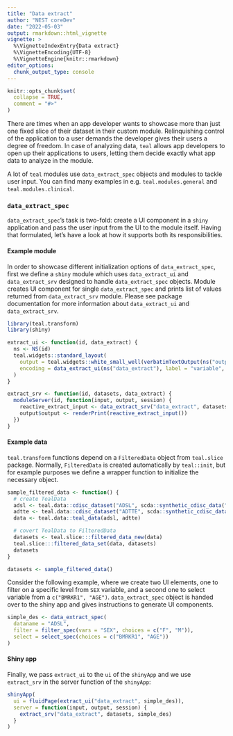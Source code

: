 ```yaml
---
title: "Data extract"
author: "NEST coreDev"
date: "2022-05-03"
output: rmarkdown::html_vignette
vignette: >
  %\VignetteIndexEntry{Data extract}
  %\VignetteEncoding{UTF-8}
  %\VignetteEngine{knitr::rmarkdown}
editor_options:
  chunk_output_type: console
---
```


```r
knitr::opts_chunk$set(
  collapse = TRUE,
  comment = "#>"
)
```

There are times when an app developer wants to showcase more than just one fixed slice of their dataset in their 
custom module. Relinquishing control of the application to a user demands the developer gives their users a degree 
of freedom. In case of analyzing data, `teal` allows app developers to open up their applications to users, letting them 
decide exactly what app data to analyze in the module. 

A lot of `teal` modules use `data_extract_spec` objects and modules to tackle user input. You can find many examples in 
e.g. `teal.modules.general` and `teal.modules.clinical`.


### `data_extract_spec`

`data_extract_spec`'s task is two-fold: create a UI component in a `shiny` application and pass the user input from the
 UI to the module itself. Having that formulated, let's have a look at how it supports both its responsibilities.

#### Example module

In order to showcase different initialization options of `data_extract_spec`, first we define a `shiny` module which 
uses `data_extract_ui` and `data_extract_srv` designed to handle `data_extract_spec` objects. Module creates UI 
component for single `data_extract_spec` and prints list of values returned from `data_extract_srv` module. Please see 
package documentation for more information about `data_extract_ui` and `data_extract_srv`.

```r
library(teal.transform)
library(shiny)

extract_ui <- function(id, data_extract) {
  ns <- NS(id)
  teal.widgets::standard_layout(
    output = teal.widgets::white_small_well(verbatimTextOutput(ns("output"))),
    encoding = data_extract_ui(ns("data_extract"), label = "variable", data_extract)
  )
}

extract_srv <- function(id, datasets, data_extract) {
  moduleServer(id, function(input, output, session) {
    reactive_extract_input <- data_extract_srv("data_extract", datasets, data_extract)
    output$output <- renderPrint(reactive_extract_input())
  })
}
```


#### Example data

`teal.transform` functions depend on a `FilteredData` object from `teal.slice` package. Normally, `FilteredData` is created 
automatically by `teal::init`, but for example purposes we define a wrapper function to initialize the necessary object. 

```r
sample_filtered_data <- function() {
  # create TealData
  adsl <- teal.data::cdisc_dataset("ADSL", scda::synthetic_cdisc_data("latest")$adsl)
  adtte <- teal.data::cdisc_dataset("ADTTE", scda::synthetic_cdisc_data("latest")$adtte)
  data <- teal.data::teal_data(adsl, adtte)

  # covert TealData to FilteredData
  datasets <- teal.slice:::filtered_data_new(data)
  teal.slice:::filtered_data_set(data, datasets)
  datasets
}

datasets <- sample_filtered_data()
```

Consider the following example, where we create two UI elements, one to filter on a specific level from `SEX` variable,
and a second one to select variable from a `c("BMRKR1", "AGE")`. `data_extract_spec` object is handed over to the shiny 
app and gives instructions to generate UI components. 

```r
simple_des <- data_extract_spec(
  dataname = "ADSL",
  filter = filter_spec(vars = "SEX", choices = c("F", "M")),
  select = select_spec(choices = c("BMRKR1", "AGE"))
)
```

#### Shiny app

Finally, we pass `extract_ui` to the `ui` of the `shinyApp` and we use `extract_srv` in the server function of the `shinyApp`:

```r
shinyApp(
  ui = fluidPage(extract_ui("data_extract", simple_des)),
  server = function(input, output, session) {
    extract_srv("data_extract", datasets, simple_des)
  }
)
```
